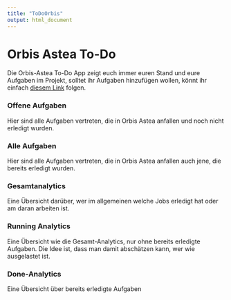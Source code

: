 ```yaml
---
title: "ToDoOrbis"
output: html_document
---
```


# Orbis Astea To-Do

Die Orbis-Astea To-Do App zeigt euch immer euren Stand und eure Aufgaben im Projekt, solltet ihr Aufgaben hinzufügen wollen, könnt ihr einfach [diesem Link](https://docs.google.com/spreadsheets/d/1pxBP-J_CUCamMeEdShhxomC7PJO_IjyzICGJfhUO-1Y/edit#gid=0) folgen.

### Offene Aufgaben

Hier sind alle Aufgaben vertreten, die in Orbis Astea anfallen und noch nicht erledigt wurden.

### Alle Aufgaben

Hier sind alle Aufgaben vertreten, die in Orbis Astea anfallen auch jene, die bereits erledigt wurden.

### Gesamtanalytics

Eine Übersicht darüber, wer im allgemeinen welche Jobs erledigt hat oder am daran arbeiten ist.

### Running Analytics

Eine Übersicht wie die Gesamt-Analytics, nur ohne bereits erledigte Aufgaben. Die Idee ist, dass man damit abschätzen kann, wer wie ausgelastet ist.

### Done-Analytics

Eine Übersicht über bereits erledigte Aufgaben